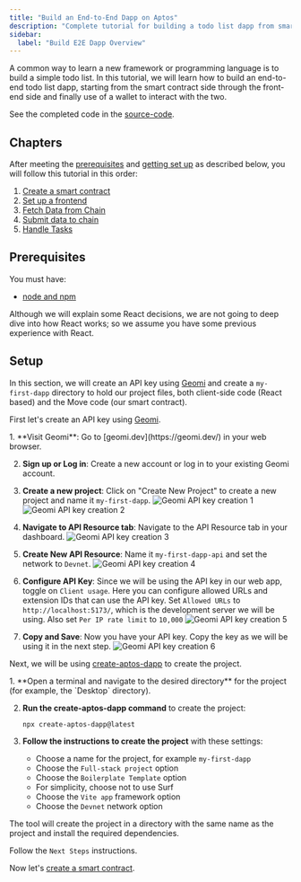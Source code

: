 ```yaml
---
title: "Build an End-to-End Dapp on Aptos"
description: "Complete tutorial for building a todo list dapp from smart contract to frontend with wallet integration on Aptos."
sidebar:
  label: "Build E2E Dapp Overview"
---
```



A common way to learn a new framework or programming language is to build a simple todo list. In this tutorial, we will learn how to build an end-to-end todo list dapp, starting from the smart contract side through the front-end side and finally use of a wallet to interact with the two.

See the completed code in the [source-code](https://github.com/aptos-labs/developer-docs/tree/main/apps/nextra/pages/en/build/guides/build-e2e-dapp).

## Chapters

After meeting the [prerequisites](#prerequisites) and [getting set up](#setup) as described below, you will follow this tutorial in this order:

1. [Create a smart contract](/build/guides/build-e2e-dapp/1-create-smart-contract)
2. [Set up a frontend](/build/guides/build-e2e-dapp/2-set-up-the-frontend)
3. [Fetch Data from Chain](/build/guides/build-e2e-dapp/3-fetch-data-from-chain)
4. [Submit data to chain](/build/guides/build-e2e-dapp/4-submit-data-to-chain)
5. [Handle Tasks](/build/guides/build-e2e-dapp/5-handle-tasks)

## Prerequisites

You must have:

- [node and npm](https://nodejs.org/en/)

Although we will explain some React decisions, we are not going to deep dive into how React works; so we assume you have some previous experience with React.

## Setup

In this section, we will create an API key using [Geomi](https://geomi.dev/) and create a `my-first-dapp` directory to hold our project files, both client-side code (React based) and the Move code (our smart contract).

First let's create an API key using [Geomi](https://geomi.dev/).

<Steps>
  1. **Visit Geomi**: Go to [geomi.dev](https://geomi.dev/) in your web browser.

  2. **Sign up or Log in**: Create a new account or log in to your existing Geomi account.

  3. **Create a new project**: Click on "Create New Project" to create a new project and name it `my-first-dapp`.
     ![Geomi API key creation 1](~/images/screenshots/geomi-api-1.png)
     ![Geomi API key creation 2](~/images/screenshots/geomi-api-2.png)

  4. **Navigate to API Resource tab**: Navigate to the API Resource tab in your dashboard.
     ![Geomi API key creation 3](~/images/screenshots/geomi-api-3.png)

  5. **Create New API Resource**: Name it `my-first-dapp-api` and set the network to `Devnet`.
     ![Geomi API key creation 4](~/images/screenshots/geomi-api-4.png)

  6. **Configure API Key**: Since we will be using the API key in our web app, toggle on `Client usage`. Here you can configure allowed URLs and extension IDs that can use the API key. Set `Allowed URLs` to `http://localhost:5173/`, which is the development server we will be using. Also set `Per IP rate limit` to `10,000`
     ![Geomi API key creation 5](~/images/screenshots/geomi-api-5.png)

  7. **Copy and Save**: Now you have your API key. Copy the key as we will be using it in the next step.
     ![Geomi API key creation 6](~/images/screenshots/geomi-api-6.png)
</Steps>

Next, we will be using [create-aptos-dapp](/build/create-aptos-dapp) to create the project.

<Steps>
  1. **Open a terminal and navigate to the desired directory** for the project (for example, the `Desktop` directory).

  2. **Run the create-aptos-dapp command** to create the project:
     ```shellscript filename="Terminal"
     npx create-aptos-dapp@latest
     ```

  3. **Follow the instructions to create the project** with these settings:
     - Choose a name for the project, for example `my-first-dapp`
     - Choose the `Full-stack project` option
     - Choose the `Boilerplate Template` option
     - For simplicity, choose not to use Surf
     - Choose the `Vite app` framework option
     - Choose the `Devnet` network option
</Steps>

The tool will create the project in a directory with the same name as the project and install the required dependencies.

Follow the `Next Steps` instructions.

Now let's [create a smart contract](/build/guides/build-e2e-dapp/1-create-smart-contract).
